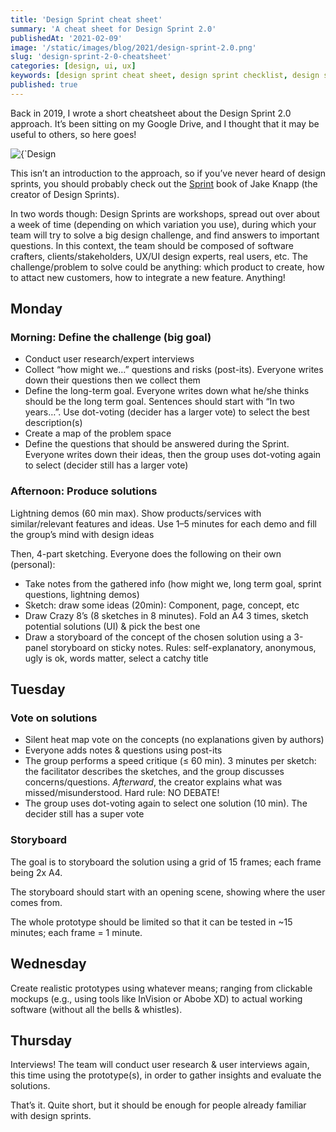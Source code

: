 ```yaml
---
title: 'Design Sprint cheat sheet'
summary: 'A cheat sheet for Design Sprint 2.0'
publishedAt: '2021-02-09'
image: '/static/images/blog/2021/design-sprint-2.0.png'
slug: 'design-sprint-2-0-cheatsheet'
categories: [design, ui, ux]
keywords: [design sprint cheat sheet, design sprint checklist, design sprint steps, design sprints, ux]
published: true
---
```


Back in 2019, I wrote a short cheatsheet about the Design Sprint 2.0 approach. It’s been sitting on my Google Drive, and I thought that it may be useful to others, so here goes!

<BlogPostCenteredContent>
  <Image
    alt={`Design Sprint 2.0`}
    src={`/static/images/blog/2021/design-sprint-2.0.png`}
    width={1024}
    height={573}
    priority
  />
</BlogPostCenteredContent>

This isn’t an introduction to the approach, so if you’ve never heard of design sprints, you should probably check out the [Sprint](https://www.amazon.com/Sprint-Solve-Problems-Test-Ideas/dp/150112174X?tag=dsebastien00-20) book of Jake Knapp (the creator of Design Sprints).

In two words though: Design Sprints are workshops, spread out over about a week of time (depending on which variation you use), during which your team will try to solve a big design challenge, and find answers to important questions. In this context, the team should be composed of software crafters, clients/stakeholders, UX/UI design experts, real users, etc. The challenge/problem to solve could be anything: which product to create, how to attact new customers, how to integrate a new feature. Anything!

## Monday

### Morning: Define the challenge (big goal)

* Conduct user research/expert interviews
* Collect “how might we…” questions and risks (post-its). Everyone writes down their questions then we collect them
* Define the long-term goal. Everyone writes down what he/she thinks should be the long term goal. Sentences should start with “In two years…”. Use dot-voting (decider has a larger vote) to select the best description(s)
* Create a map of the problem space
* Define the questions that should be answered during the Sprint. Everyone writes down their ideas, then the group uses dot-voting again to select (decider still has a larger vote)

### Afternoon: Produce solutions

Lightning demos (60 min max). Show products/services with similar/relevant features and ideas. Use 1–5 minutes for each demo and fill the group’s mind with design ideas

Then, 4-part sketching. Everyone does the following on their own (personal):

* Take notes from the gathered info (how might we, long term goal, sprint questions, lightning demos)
* Sketch: draw some ideas (20min): Component, page, concept, etc
* Draw Crazy 8’s (8 sketches in 8 minutes). Fold an A4 3 times, sketch potential solutions (UI) & pick the best one
* Draw a storyboard of the concept of the chosen solution using a 3-panel storyboard on sticky notes. Rules: self-explanatory, anonymous, ugly is ok, words matter, select a catchy title

## Tuesday

### Vote on solutions

* Silent heat map vote on the concepts (no explanations given by authors)
* Everyone adds notes & questions using post-its
* The group performs a speed critique (≤ 60 min). 3 minutes per sketch: the facilitator describes the sketches, and the group discusses concerns/questions. _Afterward_, the creator explains what was missed/misunderstood. Hard rule: NO DEBATE!
* The group uses dot-voting again to select one solution (10 min). The decider still has a super vote

### Storyboard

The goal is to storyboard the solution using a grid of 15 frames; each frame being 2x A4.

The storyboard should start with an opening scene, showing where the user comes from.

The whole prototype should be limited so that it can be tested in ~15 minutes; each frame = 1 minute.

## Wednesday

Create realistic prototypes using whatever means; ranging from clickable mockups (e.g., using tools like InVision or Abobe XD) to actual working software (without all the bells & whistles).

## Thursday

Interviews! The team will conduct user research & user interviews again, this time using the prototype(s), in order to gather insights and evaluate the solutions.

That’s it. Quite short, but it should be enough for people already familiar with design sprints.

<BlogPostSignature />
